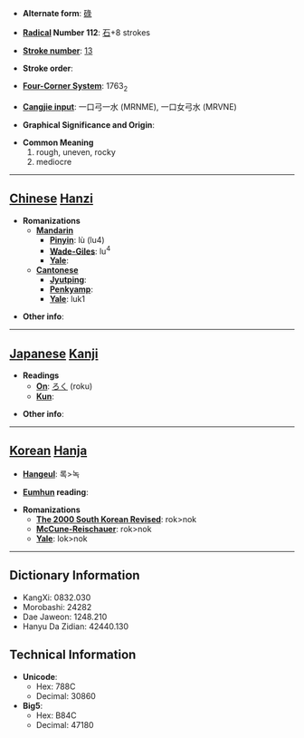 * '''Alternate form''': [[碌]]

* '''[[Wiktionary:Chinese radical index| Radical]] Number 112''': [[Wiktionary:Chinese radical index 石|石]]+8 strokes

* '''[[Wiktionary:Chinese total strokes index|Stroke number]]''': [[Wiktionary:Chinese total strokes index 13|13]]

* '''Stroke order''': 

* '''[[Wiktionary:Chinese four corner index|Four-Corner System]]''': 1763<sub>2</sub>

* '''[[Wiktionary:Chinese Cangjie index|Cangjie input]]''': 一口弓一水 (MRNME), 一口女弓水 (MRVNE)

* '''Graphical Significance and Origin''': 

* '''Common Meaning'''
*#rough, uneven, rocky
*# mediocre


----

== [[Chinese]] [[Hanzi]] ==

* '''Romanizations'''
** '''[[Mandarin]]'''
*** '''[[Pinyin]]''': lù (lu4)
*** '''[[Wade-Giles]]''': lu<sup>4</sup>
*** '''[[Yale]]''': 
** '''[[Cantonese]]'''
*** '''[[Jyutping]]''':
*** '''[[Penkyamp]]''': 
*** '''[[Yale]]''': luk1

* '''Other info''': 

----

== [[Japanese]] [[Kanji]] ==

* '''Readings'''
** '''[[On]]''': [[ろく]] (roku)
** '''[[Kun]]''': 

* '''Other info''':  

----

== [[Korean]] [[Hanja]] ==

* '''[[Hangeul]]''': 록>녹

* '''[[Eumhun]] reading''': 

* '''Romanizations'''
** '''[[The 2000 South Korean Revised Romanization|The 2000 South Korean Revised]]''': rok>nok
** '''[[McCune-Reischauer]]''': rok>nok
** '''[[Yale]]''': lok>nok

----

== Dictionary Information ==

* KangXi: 0832.030
* Morobashi: 24282
* Dae Jaweon: 1248.210
* Hanyu Da Zidian: 42440.130

== Technical Information ==

* '''Unicode''':
** Hex: 788C
** Decimal: 30860
* '''Big5''':
** Hex: B84C
** Decimal: 47180